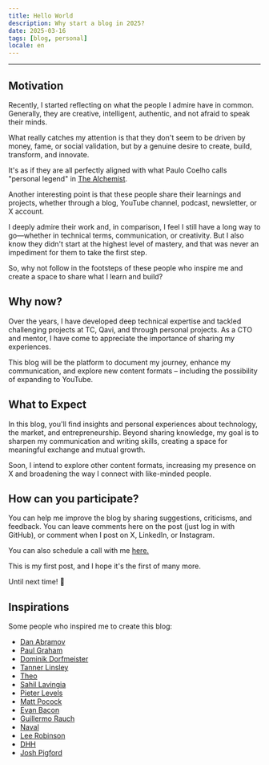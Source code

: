 ```yaml
---
title: Hello World
description: Why start a blog in 2025?
date: 2025-03-16
tags: [blog, personal]
locale: en
---
```


---

## Motivation

Recently, I started reflecting on what the people I admire have in common. Generally, they are creative, intelligent, authentic, and not afraid to speak their minds.

What really catches my attention is that they don't seem to be driven by money, fame, or social validation, but by a genuine desire to create, build, transform, and innovate.

It's as if they are all perfectly aligned with what Paulo Coelho calls "personal legend" in [The Alchemist](https://en.wikipedia.org/wiki/The_Alchemist_(novel)).

Another interesting point is that these people share their learnings and projects, whether through a blog, YouTube channel, podcast, newsletter, or X account.

I deeply admire their work and, in comparison, I feel I still have a long way to go—whether in technical terms, communication, or creativity. But I also know they didn't start at the highest level of mastery, and that was never an impediment for them to take the first step.

So, why not follow in the footsteps of these people who inspire me and create a space to share what I learn and build?

## Why now?

Over the years, I have developed deep technical expertise and tackled challenging projects at TC, Qavi, and through personal projects. As a CTO and mentor, I have come to appreciate the importance of sharing my experiences.

This blog will be the platform to document my journey, enhance my communication, and explore new content formats – including the possibility of expanding to YouTube.

## What to Expect

In this blog, you'll find insights and personal experiences about technology, the market, and entrepreneurship. Beyond sharing knowledge, my goal is to sharpen my communication and writing skills, creating a space for meaningful exchange and mutual growth.

Soon, I intend to explore other content formats, increasing my presence on X and broadening the way I connect with like-minded people.

## How can you participate?

You can help me improve the blog by sharing suggestions, criticisms, and feedback. You can leave comments here on the post (just log in with GitHub), or comment when I post on X, LinkedIn, or Instagram.

You can also schedule a call with me [here.](https://cal.com/danielcspaiva/30min)

This is my first post, and I hope it's the first of many more.

Until next time! 👋

## Inspirations

Some people who inspired me to create this blog:

- [Dan Abramov](https://overreacted.io/)
- [Paul Graham](https://www.paulgraham.com/)
- [Dominik Dorfmeister](https://tkdodo.eu/blog)
- [Tanner Linsley](https://tannerlinsley.com/)
- [Theo](https://t3.gg/)
- [Sahil Lavingia](https://sahillavingia.com/)
- [Pieter Levels](https://levels.io)
- [Matt Pocock](https://www.mattpocock.com/)
- [Evan Bacon](https://evanbacon.dev/)
- [Guillermo Rauch](https://rauchg.com/)
- [Naval](https://nav.al/)
- [Lee Robinson](https://leerob.com/)
- [DHH](https://dhh.dk/)
- [Josh Pigford
](https://joshpigford.com/)

